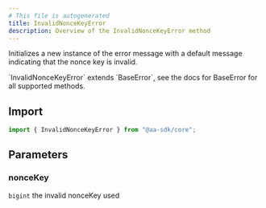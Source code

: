 ```yaml
---
# This file is autogenerated
title: InvalidNonceKeyError
description: Overview of the InvalidNonceKeyError method
---
```


Initializes a new instance of the error message with a default message indicating that the nonce key is invalid.

<Note>
  `InvalidNonceKeyError` extends `BaseError`, see the docs for BaseError for all
  supported methods.
</Note>

## Import

```ts
import { InvalidNonceKeyError } from "@aa-sdk/core";
```

## Parameters

### nonceKey

`bigint`
the invalid nonceKey used
